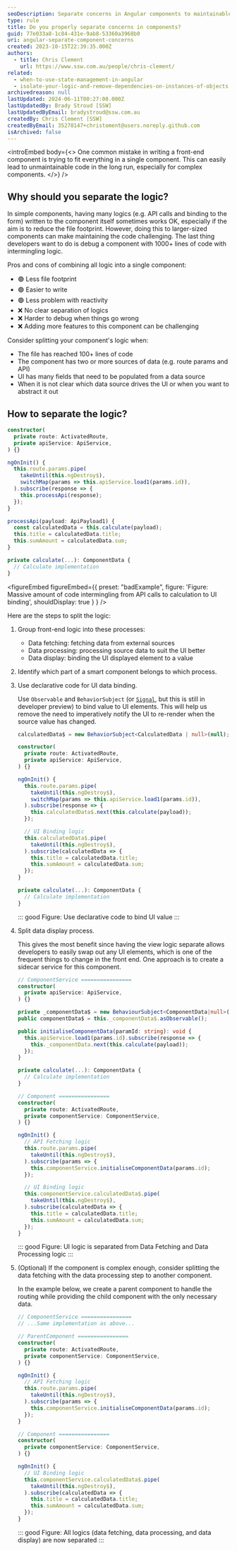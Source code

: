 ```yaml
---
seoDescription: Separate concerns in Angular components to maintainable and debuggable code, reducing complexity by grouping front-end logic into data fetching, processing, and display
type: rule
title: Do you properly separate concerns in components?
guid: 77e033a8-1c84-431e-9ab8-53360a3968b0
uri: angular-separate-component-concerns
created: 2023-10-15T22:39:35.000Z
authors:
  - title: Chris Clement
    url: https://www.ssw.com.au/people/chris-clement/
related:
  - when-to-use-state-management-in-angular
  - isolate-your-logic-and-remove-dependencies-on-instances-of-objects
archivedreason: null
lastUpdated: 2024-06-11T00:27:00.000Z
lastUpdatedBy: Brady Stroud [SSW]
lastUpdatedByEmail: bradystroud@ssw.com.au
createdBy: Chris Clement [SSW]
createdByEmail: 35278147+christoment@users.noreply.github.com
isArchived: false
---
```


<introEmbed
  body={<>
One common mistake in writing a front-end component is trying to fit everything in a single component. This can easily lead to unmaintainable code in the long run, especially for complex components.
  </>}
/>
## Why should you separate the logic?

In simple components, having many logics (e.g. API calls and binding to the form) written to the component itself sometimes works OK, especially if the aim is to reduce the file footprint. However, doing this to larger-sized components can make maintaining the code challenging. The last thing developers want to do is debug a component with 1000+ lines of code with intermingling logic.

Pros and cons of combining all logic into a single component:

* 🟢 Less file footprint
* 🟢 Easier to write
* 🟢 Less problem with reactivity
* ❌ No clear separation of logics
* ❌ Harder to debug when things go wrong
* ❌ Adding more features to this component can be challenging

Consider splitting your component's logic when:

* The file has reached 100+ lines of code
* The component has two or more sources of data (e.g. route params and API)
* UI has many fields that need to be populated from a data source
* When it is not clear which data source drives the UI or when you want to abstract it out

## How to separate the logic?

```ts
constructor(
  private route: ActivatedRoute,
  private apiService: ApiService,
) {}

ngOnInit() {
  this.route.params.pipe(
    takeUntil(this.ngDestroy$),
    switchMap(params => this.apiService.load1(params.id)),
  ).subscribe(response => {
    this.processApi(response);
  });
}

processApi(payload: ApiPayload1) {
  const calculatedData = this.calculate(payload);
  this.title = calculatedData.title;
  this.sumAmount = calculatedData.sum;
}

private calculate(...): ComponentData {
  // Calculate implementation
}
```

<figureEmbed figureEmbed={{
  preset: "badExample",
  figure: 'Figure: Massive amount of code intermingling from API calls to calculation to UI binding',
  shouldDisplay: true
} } />


Here are the steps to split the logic:

1. Group front-end logic into these processes:

   * Data fetching: fetching data from external sources
   * Data processing: processing source data to suit the UI better
   * Data display: binding the UI displayed element to a value

2. Identify which part of a smart component belongs to which process.

3. Use declarative code for UI data binding.

   Use `Observable` and `BehaviorSubject` (or [`Signal`](https://angular.io/guide/signals), but this is still in developer preview) to bind value to UI elements. This will help us remove the need to imperatively notify the UI to re-render when the source value has changed.

   ```ts
   calculatedData$ = new BehaviorSubject<CalculatedData | null>(null);

   constructor(
     private route: ActivatedRoute,
     private apiService: ApiService,
   ) {}

   ngOnInit() {
     this.route.params.pipe(
       takeUntil(this.ngDestroy$),
       switchMap(params => this.apiService.load1(params.id)),
     ).subscribe(response => {
       this.calculatedData$.next(this.calculate(payload));
     });

     // UI Binding logic
     this.calculatedData$.pipe(
       takeUntil(this.ngDestroy$),
     ).subscribe(calculatedData => {
       this.title = calculatedData.title;
       this.sumAmount = calculatedData.sum;
     });
   }

   private calculate(...): ComponentData {
     // Calculate implementation
   }
   ```

   ::: good
   Figure: Use declarative code to bind UI value
   :::

4. Split data display process.

   This gives the most benefit since having the view logic separate allows developers to easily swap out any UI elements, which is one of the frequent things to change in the front end.
   One approach is to create a sidecar service for this component.

   ```ts
   // ComponentService ================
   constructor(
     private apiService: ApiService,
   ) {}

   private _componentData$ = new BehaviourSubject<ComponentData|null>(null);
   public componentData$ = this._componentData$.asObservable();

   public initialiseComponentData(paramId: string): void {
     this.apiService.load1(params.id).subscribe(response => {
       this._componentData.next(this.calculate(payload));
     });
   }

   private calculate(...): ComponentData {
     // Calculate implementation
   }

   // Component ================
   constructor(
     private route: ActivatedRoute,
     private componentService: ComponentService,
   ) {}

   ngOnInit() {
     // API Fetching logic
     this.route.params.pipe(
       takeUntil(this.ngDestroy$),
     ).subscribe(params => {
       this.componentService.initialiseComponentData(params.id);
     });

     // UI Binding logic
     this.componentService.calculatedData$.pipe(
       takeUntil(this.ngDestroy$),
     ).subscribe(calculatedData => {
       this.title = calculatedData.title;
       this.sumAmount = calculatedData.sum;
     });
   }
   ```

   ::: good
   Figure: UI logic is separated from Data Fetching and Data Processing logic
   :::

5. (Optional) If the component is complex enough, consider splitting the data fetching with the data processing step to another component.

   In the example below, we create a parent component to handle the routing while providing the child component with the only necessary data.

   ```ts
   // ComponentService ================
   // ...Same implementation as above...

   // ParentComponent ================
   constructor(
     private route: ActivatedRoute,
     private componentService: ComponentService,
   ) {}

   ngOnInit() {
     // API Fetching logic
     this.route.params.pipe(
       takeUntil(this.ngDestroy$),
     ).subscribe(params => {
       this.componentService.initialiseComponentData(params.id);
     });
   }

   // Component ================
   constructor(
     private componentService: ComponentService,
   ) {}

   ngOnInit() {
     // UI Binding logic
     this.componentService.calculatedData$.pipe(
       takeUntil(this.ngDestroy$),
     ).subscribe(calculatedData => {
       this.title = calculatedData.title;
       this.sumAmount = calculatedData.sum;
     });
   }
   ```

   ::: good
   Figure: All logics (data fetching, data processing, and data display) are now separated
   :::

